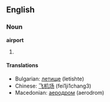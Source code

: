 ==English==
===Noun===
'''airport'''

#

====Translations====
*Bulgarian: [[летище]] (letishte)
*Chinese: [[飞机场]] (fei1ji1chang3)
*Macedonian: [[аеродром]] (aerodrom)

{{stub}}